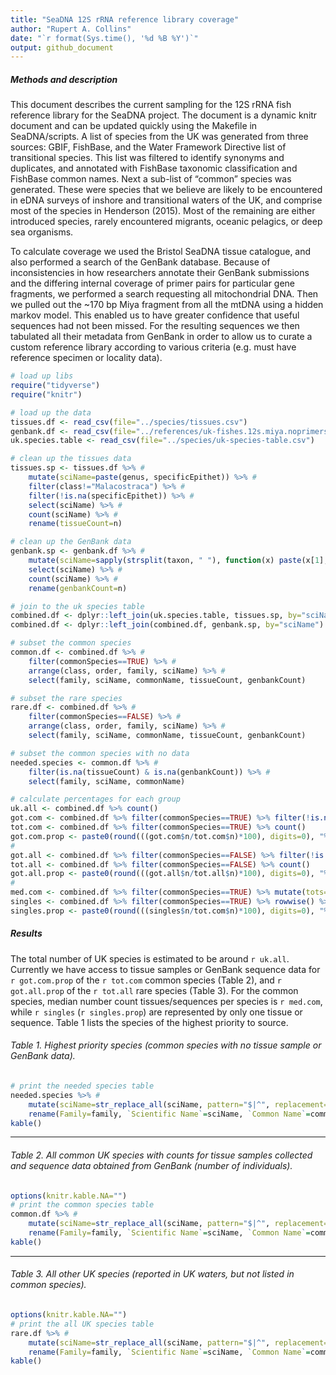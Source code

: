 ```yaml
---
title: "SeaDNA 12S rRNA reference library coverage"
author: "Rupert A. Collins"
date: "`r format(Sys.time(), '%d %B %Y')`"
output: github_document
---
```



##### Methods and description
This document describes the current sampling for the 12S rRNA fish reference library for the SeaDNA project. 
The document is a dynamic knitr document and can be updated quickly using the Makefile in SeaDNA/scripts.
A list of species from the UK was generated from three sources: GBIF, FishBase, and the Water Framework Directive list of transitional species.
This list was filtered to identify synonyms and duplicates, and annotated with FishBase taxonomic classification and FishBase common names.
Next a sub-list of "common" species was generated. 
These were species that we believe are likely to be encountered in eDNA surveys of inshore and transitional waters of the UK, and comprise most of the species in Henderson (2015).
Most of the remaining are either introduced species, rarely encountered migrants, oceanic pelagics, or deep sea organisms.


To calculate coverage we used the Bristol SeaDNA tissue catalogue, and also performed a search of the GenBank database. 
Because of inconsistencies in how researchers annotate their GenBank submissions and the differing internal coverage of primer pairs for particular gene fragments, we performed a search requesting all mitochondrial DNA.
Then we pulled out the ~170 bp Miya fragment from all the mtDNA using a hidden markov model. This enabled us to have greater confidence that useful sequences had not been missed. 
For the resulting sequences we then tabulated all their metadata from GenBank in order to allow us to curate a custom reference library according to various criteria (e.g. must have reference specimen or locality data).
<!-- NEED TO ALSO SEARCH GENBANK UNDER SYNONYMS, CHANGE/CHECK STREAKED GURNARD, INVESTIGATE REFSEQ SEQUENCES FOR REPETITION -->


```r
# load up libs
require("tidyverse")
require("knitr")
```


```r
# load up the data
tissues.df <- read_csv(file="../species/tissues.csv")
genbank.df <- read_csv(file="../references/uk-fishes.12s.miya.noprimers.csv")
uk.species.table <- read_csv(file="../species/uk-species-table.csv")
```


```r
# clean up the tissues data
tissues.sp <- tissues.df %>% #
    mutate(sciName=paste(genus, specificEpithet)) %>% #
    filter(class!="Malacostraca") %>% #
    filter(!is.na(specificEpithet)) %>% #
    select(sciName) %>% #
    count(sciName) %>% #
    rename(tissueCount=n)
```


```r
# clean up the GenBank data
genbank.sp <- genbank.df %>% #
    mutate(sciName=sapply(strsplit(taxon, " "), function(x) paste(x[1], x[2]))) %>% #
    select(sciName) %>% #
    count(sciName) %>% #
    rename(genbankCount=n)
```


```r
# join to the uk species table
combined.df <- dplyr::left_join(uk.species.table, tissues.sp, by="sciName")
combined.df <- dplyr::left_join(combined.df, genbank.sp, by="sciName")
```


```r
# subset the common species
common.df <- combined.df %>% #
    filter(commonSpecies==TRUE) %>% #
    arrange(class, order, family, sciName) %>% #
    select(family, sciName, commonName, tissueCount, genbankCount)
```

```r
# subset the rare species
rare.df <- combined.df %>% #
    filter(commonSpecies==FALSE) %>% #
    arrange(class, order, family, sciName) %>% #
    select(family, sciName, commonName, tissueCount, genbankCount)
```


```r
# subset the common species with no data
needed.species <- common.df %>% #
    filter(is.na(tissueCount) & is.na(genbankCount)) %>% #
    select(family, sciName, commonName)
```

```r
# calculate percentages for each group
uk.all <- combined.df %>% count()
got.com <- combined.df %>% filter(commonSpecies==TRUE) %>% filter(!is.na(tissueCount) | !is.na(genbankCount)) %>% count()
tot.com <- combined.df %>% filter(commonSpecies==TRUE) %>% count()
got.com.prop <- paste0(round(((got.com$n/tot.com$n)*100), digits=0), "%")
#
got.all <- combined.df %>% filter(commonSpecies==FALSE) %>% filter(!is.na(tissueCount) | !is.na(genbankCount)) %>% count()
tot.all <- combined.df %>% filter(commonSpecies==FALSE) %>% count()
got.all.prop <- paste0(round(((got.all$n/tot.all$n)*100), digits=0), "%")
#
med.com <- combined.df %>% filter(commonSpecies==TRUE) %>% mutate(tots=tissueCount+genbankCount) %>% summarise(m=median(tots,na.rm=TRUE))
singles <- combined.df %>% filter(commonSpecies==TRUE) %>% rowwise() %>% mutate(tots=sum(tissueCount,genbankCount, na.rm=TRUE)) %>% filter(tots==1) %>% count()
singles.prop <- paste0(round(((singles$n/tot.com$n)*100), digits=0), "%")
```

##### Results
The total number of UK species is estimated to be around `r uk.all`.
Currently we have access to tissue samples or GenBank sequence data for `r got.com.prop` of the `r tot.com` common species (Table 2), and `r got.all.prop` of the `r tot.all` rare species (Table 3).
For the common species, median number count tissues/sequences per species is `r med.com`, while `r singles` (`r singles.prop`) are represented by only one tissue or sequence.
Table 1 lists the species of the highest priority to source.


###### Table 1. Highest priority species (common species with no tissue sample or GenBank data).
```r
# print the needed species table
needed.species %>% #
    mutate(sciName=str_replace_all(sciName, pattern="$|^", replacement="*")) %>% #
    rename(Family=family, `Scientific Name`=sciName, `Common Name`=commonName) %>% #
kable()
```
---


###### Table 2. All common UK species with counts for tissue samples collected and sequence data obtained from GenBank (number of individuals).
```r
options(knitr.kable.NA="")
# print the common species table
common.df %>% #
    mutate(sciName=str_replace_all(sciName, pattern="$|^", replacement="*")) %>% #
    rename(Family=family, `Scientific Name`=sciName, `Common Name`=commonName, `Tissue Count`=tissueCount, `GenBank Count`=genbankCount) %>% #
kable()
```
---


###### Table 3. All other UK species (reported in UK waters, but not listed in common species).
```r
options(knitr.kable.NA="")
# print the all UK species table
rare.df %>% #
    mutate(sciName=str_replace_all(sciName, pattern="$|^", replacement="*")) %>% #
    rename(Family=family, `Scientific Name`=sciName, `Common Name`=commonName, `Tissue Count`=tissueCount, `GenBank Count`=genbankCount) %>% #
kable()
```

